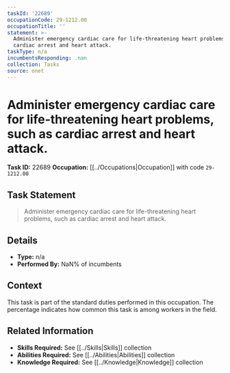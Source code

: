 ```yaml
---
taskId: '22689'
occupationCode: 29-1212.00
occupationTitle: ''
statement: >-
  Administer emergency cardiac care for life-threatening heart problems, such as
  cardiac arrest and heart attack.
taskType: n/a
incumbentsResponding: .nan
collection: Tasks
source: onet
---
```

# Administer emergency cardiac care for life-threatening heart problems, such as cardiac arrest and heart attack.

**Task ID:** 22689
**Occupation:** [[../Occupations|Occupation]] with code `29-1212.00`

## Task Statement

> Administer emergency cardiac care for life-threatening heart problems, such as cardiac arrest and heart attack.

## Details

- **Type:** n/a
- **Performed By:** NaN% of incumbents

## Context

This task is part of the standard duties performed in this occupation. The percentage indicates how common this task is among workers in the field.

## Related Information

- **Skills Required:** See [[../Skills|Skills]] collection
- **Abilities Required:** See [[../Abilities|Abilities]] collection
- **Knowledge Required:** See [[../Knowledge|Knowledge]] collection
